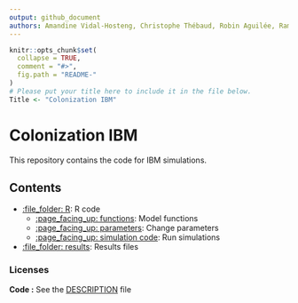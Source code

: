 ```yaml
---
output: github_document
authors: Amandine Vidal-Hosteng, Christophe Thébaud, Robin Aguilée, Rampal Etienne
---
```


<!-- README.md is generated from README.Rmd. Please edit that file -->

```r
knitr::opts_chunk$set(
  collapse = TRUE,
  comment = "#>",
  fig.path = "README-"
)
# Please put your title here to include it in the file below.
Title <- "Colonization IBM"
```

# Colonization IBM

This repository contains the code for IBM simulations.

## Contents

  - [:file\_folder: R](R): R code
    - [:page_facing_up: functions](functions.R): Model functions
    - [:page_facing_up: parameters](parameters.R): Change parameters
    - [:page_facing_up: simulation code](main.R): Run simulations
  - [:file\_folder: results](results): Results files
  

### Licenses

**Code :** See the [DESCRIPTION](DESCRIPTION) file

